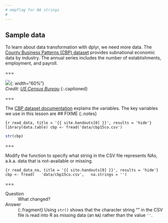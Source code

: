 ```yaml
---
# empflag for NA strings
#
---
```


## Sample data

To learn about data transformation with dplyr, we need more data. The [County Business Patterns (CBP) dataset] provides subnational economic data by industry. The annual series includes the number of establishments, employment, and payroll.

[County Business Patterns (CBP) dataset]: https://www.census.gov/programs-surveys/cbp/data/datasets.html

===

![]({{ site.baseurl }}/images/data.jpg){: width="60%"}  
*Credit: [US Census Bureau](https://www.census.gov/programs-surveys/cbp.html)*
{:.captioned}

===

The [CBP dataset documentation] explains the variables. The key variables we use in this lesson are ## FIXME
{:.notes}

[CBP dataset documentation]: https://www2.census.gov/programs-surveys/rhfs/cbp/technical%20documentation/2015_record_layouts/county_layout_2015.txt

```{r read_data, title = '{{ site.handouts[0] }}', results = 'hide'}
library(data.table)
cbp <- fread('data/cbp15co.csv')
```
```r
str(cbp)
```

===

Modify the function to specify what string in the CSV file represents NAs, a.k.a. data that is not-available or missing.

```{r read_data_na, title = '{{ site.handouts[0] }}', results = 'hide'}
cbp <- fread(
  'data/cbp15co.csv',
  na.strings = '')
```

===

Question
: What changed?

Answer
: {:.fragment} Using `str()` shows that the character string "" in the CSV file is read into R as missing data (an `NA`) rather than the value `''`.
